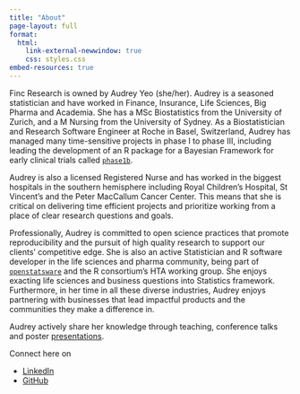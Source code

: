 ```yaml
---
title: "About"
page-layout: full
format: 
  html:
    link-external-newwindow: true
    css: styles.css
embed-resources: true
---
```


<!-- <!-- markdownlint-disable -->

<!-- <img src="media/yeo_salzburguseR.jpg" alt="salzburg mic" align="right" style="display: inline-block; width:300px; margin: 0 auto auto auto; vertical-align:middle;margin:0px 50px"/> -->

<!-- <!-- markdownlint-enable --> 


Finc Research is owned by Audrey Yeo (she/her). Audrey is a seasoned statistician and have worked in Finance, Insurance, Life Sciences, Big Pharma and Academia. She has a MSc Biostatistics from the University of Zurich, and a M Nursing from the University of Sydney. As a Biostatistician and Research Software Engineer at Roche in Basel, Switzerland, Audrey has managed many time-sensitive projects in phase I to phase III, including leading the development of an R package for a Bayesian Framework for early clinical trials called [`phase1b`](https://genentech.github.io/phase1b/main/articles/introduction.html). 

Audrey is also a licensed Registered Nurse and has worked in the biggest hospitals in the southern hemisphere including Royal Children's Hospital, St Vincent's and the Peter MacCallum Cancer Center. This means that she is critical on delivering time efficient projects and prioritize working from a place of clear research questions and goals.

Professionally, Audrey is committed to open science practices that promote reproducibility and the pursuit of high quality research to support our clients’ competitive edge. She is also an active Statistician and R software developer in the life sciences and pharma community, being part of [`openstatsware`](openstatsware.org) and the R consortium’s HTA working group. She enjoys exacting life sciences and business questions into Statistics framework. Furthermore, in her time in all these diverse industries, Audrey enjoys partnering with businesses that lead impactful products and the communities they make a difference in.

Audrey actively share her knowledge through teaching, conference talks and poster [presentations](http://www.finc-research.com/Talks.html). 

Connect here on 

* [LinkedIn](https://www.linkedin.com/in/audrey-yeo-8000/)
* [GitHub](https://github.com/audreyyeoCH)
